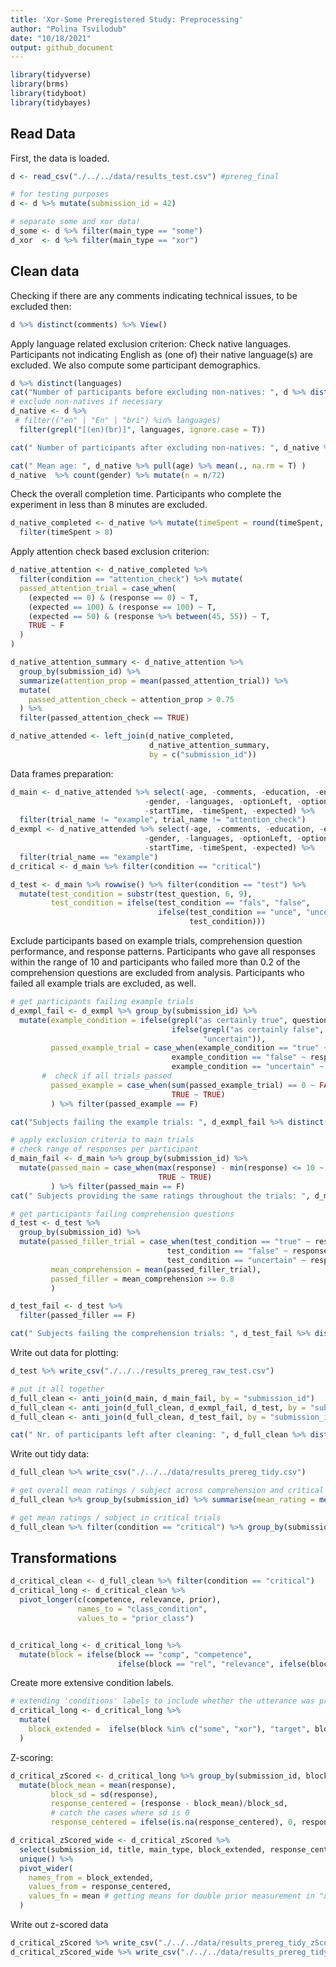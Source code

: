 ```yaml
---
title: 'Xor-Some Preregistered Study: Preprocessing'
author: "Polina Tsvilodub"
date: "10/18/2021"
output: github_document
---
```


```r
library(tidyverse)
library(brms)
library(tidyboot)
library(tidybayes)
```

## Read Data

First, the data is loaded.
```r
d <- read_csv("./../../data/results_test.csv") #prereg_final  

# for testing purposes
d <- d %>% mutate(submission_id = 42)

# separate some and xor data!
d_some <- d %>% filter(main_type == "some") 
d_xor  <- d %>% filter(main_type == "xor")
```

## Clean data

Checking if there are any comments indicating technical issues, to be excluded then:
```r
d %>% distinct(comments) %>% View()
```

Apply language related exclusion criterion:
Check native languages. Participants not indicating English as (one of) their native language(s) are excluded. We also compute some participant demographics.
```r
d %>% distinct(languages)
cat("Number of participants before excluding non-natives: ", d %>% distinct(submission_id) %>% count() %>% pull() ) 
# exclude non-natives if necessary
d_native <- d %>% 
 # filter(("en" | "En" | "bri") %in% languages)
  filter(grepl("[(en)(br)]", languages, ignore.case = T))

cat(" Number of participants after excluding non-natives: ", d_native %>% distinct(submission_id) %>% count() %>% pull() )

cat(" Mean age: ", d_native %>% pull(age) %>% mean(., na.rm = T) )
d_native  %>% count(gender) %>% mutate(n = n/72)
```

Check the overall completion time. Participants who complete the experiment in less than 8 minutes are excluded.
```r
d_native_completed <- d_native %>% mutate(timeSpent = round(timeSpent, 2)) %>%
  filter(timeSpent > 8) 
```

Apply attention check based exclusion criterion:

```r
d_native_attention <- d_native_completed %>% 
  filter(condition == "attention_check") %>% mutate(
  passed_attention_trial = case_when(
    (expected == 0) & (response == 0) ~ T,
    (expected == 100) & (response == 100) ~ T,
    (expected == 50) & (response %>% between(45, 55)) ~ T,
    TRUE ~ F
  )
)

d_native_attention_summary <- d_native_attention %>% 
  group_by(submission_id) %>%
  summarize(attention_prop = mean(passed_attention_trial)) %>%
  mutate(
    passed_attention_check = attention_prop > 0.75
  ) %>% 
  filter(passed_attention_check == TRUE)

d_native_attended <- left_join(d_native_completed, 
                               d_native_attention_summary, 
                               by = c("submission_id"))

```

Data frames preparation:
```r
d_main <- d_native_attended %>% select(-age, -comments, -education, -endTime, 
                              -gender, -languages, -optionLeft, -optionRight, -startDate,
                              -startTime, -timeSpent, -expected) %>%
  filter(trial_name != "example", trial_name != "attention_check")
d_exmpl <- d_native_attended %>% select(-age, -comments, -education, -endTime, 
                              -gender, -languages, -optionLeft, -optionRight, -startDate,
                              -startTime, -timeSpent, -expected) %>%
  filter(trial_name == "example")
d_critical <- d_main %>% filter(condition == "critical")

d_test <- d_main %>% rowwise() %>% filter(condition == "test") %>% 
  mutate(test_condition = substr(test_question, 6, 9),
         test_condition = ifelse(test_condition == "fals", "false", 
                                 ifelse(test_condition == "unce", "uncertain",
                                        test_condition)))
```

Exclude participants based on example trials, comprehension question performance, and response patterns.
Participants who gave all responses within the range of 10 and participants who failed more than 0.2 of the comprehension questions are excluded from analysis. 
Participants who failed all example trials are excluded, as well. 
```r
# get participants failing example trials
d_exmpl_fail <- d_exmpl %>% group_by(submission_id) %>% 
  mutate(example_condition = ifelse(grepl("as certainly true", question), "true", 
                                    ifelse(grepl("as certainly false", question), "false",
                                           "uncertain")),
         passed_example_trial = case_when(example_condition == "true" ~ response >= 80,
                                    example_condition == "false" ~ response <= 20,
                                    example_condition == "uncertain" ~ response >= 30),
       #  check if all trials passed
         passed_example = case_when(sum(passed_example_trial) == 0 ~ FALSE,
                                    TRUE ~ TRUE)
         ) %>% filter(passed_example == F)

cat("Subjects failing the example trials: ", d_exmpl_fail %>% distinct(submission_id) %>% pull() %>% length())

# apply exclusion criteria to main trials
# check range of responses per participant
d_main_fail <- d_main %>% group_by(submission_id) %>%
  mutate(passed_main = case_when(max(response) - min(response) <= 10 ~ FALSE,
                                 TRUE ~ TRUE)
         ) %>% filter(passed_main == F)
cat(" Subjects providing the same ratings throughout the trials: ", d_main_fail %>% distinct(submission_id) %>% pull() %>% length())

# get participants failing comprehension questions
d_test <- d_test %>%
  group_by(submission_id) %>%
  mutate(passed_filler_trial = case_when(test_condition == "true" ~ response >= 60,
                                   test_condition == "false" ~ response <= 40,
                                   test_condition == "uncertain" ~ response %in% (10:90)),
         mean_comprehension = mean(passed_filler_trial),
         passed_filler = mean_comprehension >= 0.8
         ) 

d_test_fail <- d_test %>% 
  filter(passed_filler == F)

cat(" Subjects failing the comprehension trials: ", d_test_fail %>% distinct(submission_id) %>% pull() %>% length())
```

Write out data for plotting:
```r
d_test %>% write_csv("./../../results_prereg_raw_test.csv")
```

```r
# put it all together
d_full_clean <- anti_join(d_main, d_main_fail, by = "submission_id")
d_full_clean <- anti_join(d_full_clean, d_exmpl_fail, d_test, by = "submission_id")
d_full_clean <- anti_join(d_full_clean, d_test_fail, by = "submission_id")

cat(" Nr. of participants left after cleaning: ", d_full_clean %>% distinct(submission_id) %>% pull() %>% length())
```

Write out tidy data:
```r
d_full_clean %>% write_csv("./../../data/results_prereg_tidy.csv")
```

```r
# get overall mean ratings / subject across comprehension and critical trials 
d_full_clean %>% group_by(submission_id) %>% summarise(mean_rating = mean(response)) %>% arrange(mean_rating)

# get mean ratings / subject in critical trials 
d_full_clean %>% filter(condition == "critical") %>% group_by(submission_id) %>% summarise(mean_rating = mean(response)) %>% arrange(mean_rating)

```

## Transformations

```r
d_critical_clean <- d_full_clean %>% filter(condition == "critical")
d_critical_long <- d_critical_clean %>% 
  pivot_longer(c(competence, relevance, prior), 
               names_to = "class_condition", 
               values_to = "prior_class")


d_critical_long <- d_critical_long %>% 
  mutate(block = ifelse(block == "comp", "competence", 
                        ifelse(block == "rel", "relevance", ifelse(block == "pri", "prior", block) )))
```

Create more extensive condition labels.

``` r
# extending 'conditions' labels to include whether the utterance was present or not
d_critical_long <- d_critical_long %>% 
  mutate(
    block_extended =  ifelse(block %in% c("some", "xor"), "target", block)
  )
```

Z-scoring:
```r
d_critical_zScored <- d_critical_long %>% group_by(submission_id, block_extended) %>%
  mutate(block_mean = mean(response),
         block_sd = sd(response),
         response_centered = (response - block_mean)/block_sd,
         # catch the cases where sd is 0 
         response_centered = ifelse(is.na(response_centered), 0, response_centered))

d_critical_zScored_wide <- d_critical_zScored %>% 
  select(submission_id, title, main_type, block_extended, response_centered) %>% 
  unique() %>% 
  pivot_wider(
    names_from = block_extended, 
    values_from = response_centered, 
    values_fn = mean # getting means for double prior measurement in "xor"
  ) 
```

Write out z-scored data
```r
d_critical_zScored %>% write_csv("./../../data/results_prereg_tidy_zScored_long.csv")
d_critical_zScored_wide %>% write_csv("./../../data/results_prereg_tidy_zScored_wide.csv")
```